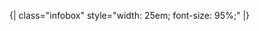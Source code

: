 <noinclude>{| class="infobox" style="width: 25em; font-size: 95%;"
</noinclude>{{Medal|Winner|{{{1}}}|{{{2}}}}}<noinclude>
|}
{{documentation}}
</noinclude>